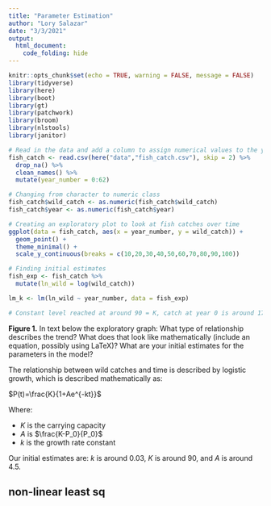 ```yaml
---
title: "Parameter Estimation"
author: "Lory Salazar"
date: "3/3/2021"
output: 
  html_document:
    code_folding: hide
---
```


```r
knitr::opts_chunk$set(echo = TRUE, warning = FALSE, message = FALSE)
library(tidyverse)
library(here)
library(boot)
library(gt)
library(patchwork)
library(broom)
library(nlstools)
library(janitor)
```

```r
# Read in the data and add a column to assign numerical values to the years
fish_catch <- read.csv(here("data","fish_catch.csv"), skip = 2) %>% 
  drop_na() %>% 
  clean_names() %>% 
  mutate(year_number = 0:62) 

# Changing from character to numeric class
fish_catch$wild_catch <- as.numeric(fish_catch$wild_catch)
fish_catch$year <- as.numeric(fish_catch$year)

```

```r
# Creating an exploratory plot to look at fish catches over time
ggplot(data = fish_catch, aes(x = year_number, y = wild_catch)) +
  geom_point() +
  theme_minimal() +
  scale_y_continuous(breaks = c(10,20,30,40,50,60,70,80,90,100))

# Finding initial estimates 
fish_exp <- fish_catch %>% 
  mutate(ln_wild = log(wild_catch))

lm_k <- lm(ln_wild ~ year_number, data = fish_exp)

# Constant level reached at around 90 = K, catch at year 0 is around 17 so A ~ (90-17)/17 ~ 4.5
```

**Figure 1.** In text below the exploratory graph: What type of relationship describes the trend? What does that look like mathematically (include an equation, possibly using LaTeX)? What are your initial estimates for the parameters in the model? 

The relationship between wild catches and time is described by logistic growth, which is described mathematically as:

$P(t)=\frac{K}{1+Ae^{-kt}}$

Where:

- $K$ is the carrying capacity
- $A$ is $\frac{K-P_0}{P_0}$
- $k$ is the growth rate constant

Our initial estimates are: *k* is around 0.03, *K* is around 90, and *A* is around 4.5. 

## non-linear least sq



